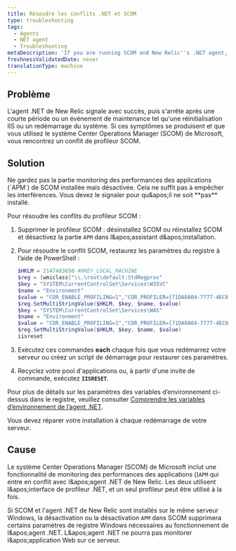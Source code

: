 ```yaml
---
title: Résoudre les conflits .NET et SCOM
type: troubleshooting
tags:
  - Agents
  - NET agent
  - Troubleshooting
metaDescription: 'If you are running SCOM and New Relic''s .NET agent, enable SCOM APM and repair the installation to resolve conflicts.'
freshnessValidatedDate: never
translationType: machine
---
```


## Problème

L'agent .NET de New Relic signale avec succès, puis s'arrête après une courte période ou un événement de maintenance tel qu'une réinitialisation IIS ou un redémarrage du système. Si ces symptômes se produisent et que vous utilisez le système Center Operations Manager (SCOM) de Microsoft, vous rencontrez un conflit de profileur SCOM.

## Solution

<Callout variant="important">
  Ne gardez pas la partie monitoring des performances des applications (`APM`) de SCOM installée mais désactivée. Cela ne suffit pas à empêcher les interférences. Vous devez le signaler pour qu&amp;apos;il ne soit **pas** installé.
</Callout>

Pour résoudre les conflits du profileur SCOM :

1. Supprimer le profileur SCOM : désinstallez SCOM ou réinstallez SCOM et désactivez la partie `APM` dans l&amp;apos;assistant d&amp;apos;installation.

2. Pour résoudre le conflit SCOM, restaurez les paramètres du registre à l’aide de PowerShell :

   ```powershell
   $HKLM = 2147483650 #HKEY_LOCAL_MACHINE
   $reg = [wmiclass]"\\.\root\default:StdRegprov"
   $key = "SYSTEM\CurrentControlSet\Services\W3SVC"
   $name = "Environment"
   $value = "COR_ENABLE_PROFILING=1","COR_PROFILER={71DA0A04-7777-4EC6-9643-7D28B46A8A41}","NEWRELIC_INSTALL_PATH=C:\Program Files\New Relic\.NET Agent\","CORECLR_ENABLE_PROFILING=1","CORECLR_PROFILER={36032161-FFC0-4B61-B559-F6C5D41BAE5A}","CORECLR_NEWRELIC_HOME=C:\ProgramData\New Relic\.NET Agent\"
   $reg.SetMultiStringValue($HKLM, $key, $name, $value)
   $key = "SYSTEM\CurrentControlSet\Services\WAS"
   $name = "Environment"
   $value = "COR_ENABLE_PROFILING=1","COR_PROFILER={71DA0A04-7777-4EC6-9643-7D28B46A8A41}","NEWRELIC_INSTALL_PATH=C:\Program Files\New Relic\.NET Agent\","CORECLR_ENABLE_PROFILING=1","CORECLR_PROFILER={36032161-FFC0-4B61-B559-F6C5D41BAE5A}","CORECLR_NEWRELIC_HOME=C:\ProgramData\New Relic\.NET Agent\"
   $reg.SetMultiStringValue($HKLM, $key, $name, $value)
   iisreset
   ```

3. Exécutez ces commandes <DNT>**each**</DNT> chaque fois que vous redémarrez votre serveur ou créez un script de démarrage pour restaurer ces paramètres.

4. Recyclez votre pool d'applications ou, à partir d'une invite de commande, exécutez <DNT>**`IISRESET`**</DNT>.

Pour plus de détails sur les paramètres des variables d’environnement ci-dessus dans le registre, veuillez consulter [Comprendre les variables d’environnement de l’agent .NET](/docs/apm/agents/net-agent/other-installation/understanding-net-agent-environment-variables/).

<Callout variant="important">
  Vous devez réparer votre installation à chaque redémarrage de votre serveur.
</Callout>

## Cause

Le système Center Operations Manager (SCOM) de Microsoft inclut une fonctionnalité de monitoring des performances des applications ()`APM` qui entre en conflit avec l&amp;apos;agent .NET de New Relic. Les deux utilisent l&amp;apos;interface de profileur .NET, et un seul profileur peut être utilisé à la fois.

Si SCOM et l'agent .NET de New Relic sont installés sur le même serveur Windows, la désactivation ou la désactivation `APM` dans SCOM supprimera certains paramètres de registre Windows nécessaires au fonctionnement de l&amp;apos;agent .NET. L&amp;apos;agent .NET ne pourra pas monitorer l&amp;apos;application Web sur ce serveur.